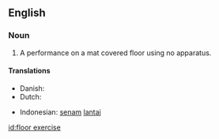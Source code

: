 ==English==

===Noun===
{{en-noun|head=[[floor]] [[exercise]]}}

# {{context|gymnastics|lang=en}} A performance on a mat covered floor using no apparatus.

====Translations====
{{trans-top|gymnastics without apparatus}}
*Danish: {{t|da|gulvøvelse}}
*Dutch: {{t|nl|grondoefening}}
{{trans-mid}}
*Indonesian: [[senam]] [[lantai]]
{{trans-bottom}}
[[id:floor exercise]]